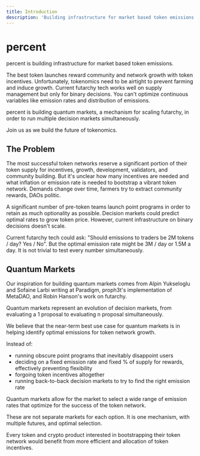 ```yaml
---
title: Introduction
description: 'Building infrastructure for market based token emissions'
---
```


# percent

percent is building infrastructure for market based token emissions.

The best token launches reward community and network growth with token incentives. Unfortunately, tokenomics need to be airtight to prevent farming and induce growth. Current futarchy tech works well on supply management but only for binary decisions. You can't optimize continuous variables like emission rates and distribution of emissions.

percent is building quantum markets, a mechanism for scaling futarchy, in order to run multiple decision markets simultaneously.

Join us as we build the future of tokenomics.

## The Problem

The most successful token networks reserve a significant portion of their token supply for incentives, growth, development, validators, and community building. But it's unclear how many incentives are needed and what inflation or emission rate is needed to bootstrap a vibrant token network. Demands change over time, farmers try to extract community rewards, DAOs politic.

A significant number of pre-token teams launch point programs in order to retain as much optionality as possible. Decision markets could predict optimal rates to grow token price. However, current infrastructure on binary decisions doesn't scale.

Current futarchy tech could ask: "Should emissions to traders be 2M tokens / day? Yes / No". But the optimal emission rate might be 3M / day or 1.5M a day. It is not trivial to test every number simultaneously.

## Quantum Markets

Our inspiration for building quantum markets comes from Alpin Yukseloglu and Sofaine Larbi writing at Paradigm, proph3t's implementation of MetaDAO, and Robin Hanson's work on futarchy.

Quantum markets represent an evolution of decision markets, from evaluating a 1 proposal to evaluating n proposal simultaneously.

We believe that the near-term best use case for quantum markets is in helping identify optimal emissions for token network growth.

Instead of:
- running obscure point programs that inevitably disappoint users
- deciding on a fixed emission rate and fixed % of supply for rewards, effectively preventing flexibility
- forgoing token incentives altogether
- running back-to-back decision markets to try to find the right emission rate

Quantum markets allow for the market to select a wide range of emission rates that optimize for the success of the token network.

These are not separate markets for each option. It is one mechanism, with multiple futures, and optimal selection.

Every token and crypto product interested in bootstrapping their token network would benefit from more efficient and allocation of token incentives.
